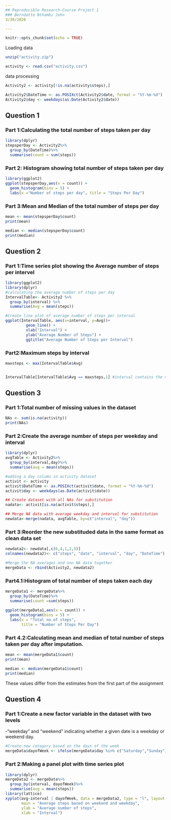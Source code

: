```yaml
---
## Reproducible Research-Course Project 1
### Berndatte Nthambi John
3/30/2020

---
```


```r
knitr::opts_chunk$set(echo = TRUE)
```

Loading data
```r
unzip("activity.zip")

activity <- read.csv("activity.csv")
```

data processing
```r

Activity2 <- activity[!is.na(activity$steps),]

Activity2$DateTime <- as.POSIXct(Activity2$date, format = "%Y-%m-%d")
Activity2$day <- weekdays(as.Date(Activity2$date))
```
## Question 1

### Part 1:Calculating the total number of steps taken per day
```r
library(dplyr)
stepsperDay <- Activity2%>%
  group_by(DateTime)%>%
  summarise(count = sum(steps))
```

### Part 2: Histogram showing total number of steps taken per day
```r
library(ggplot2)
ggplot(stepsperDay,aes(x = count)) +
  geom_histogram(bins = 5) +
  labs(x ="Number of steps per day", title = "Steps Per Day") 
```

### Part 3:Mean and Median of the total number of steps per day
```r
mean <- mean(stepsperDay$count)
print(mean)

median <- median(stepsperDay$count)
print(median)
```

## Question 2

### Part 1:Time series plot showing the Average number of steps per intervel
```r
library(ggplot2)
library(dplyr)
#calculating the average number of steps per day
IntervalTable<- Activity2 %>%
  group_by(interval) %>%
  summarise(Avg = mean(steps))

#Create line plot of average number of steps per interval
ggplot(IntervalTable, aes(x=interval, y=Avg))+
         geom_line() +
         xlab("Interval") +
         ylab("Average Number of Steps") +
         ggtitle("Average Number of Steps per Interval")
```

### Part2:Maximum steps by interval
```r
maxsteps <- max(IntervalTable$Avg)


IntervalTable[IntervalTable$Avg == maxsteps,1] #interval contains the maximum average number of steps
```

## Question 3

### Part 1:Total number of missing values in the dataset
```r
NAs <- sum(is.na(activity))
print(NAs)
```

### Part 2:Create the average number of steps per weekday and interval
```r
library(dplyr)
avgTable <- Activity2%>%
  group_by(interval,day)%>%
  summarise(avg = mean(steps))

#adding a day column in activity dataset
activit <- activity
activit$DateTime <- as.POSIXct(activit$date, format = "%Y-%m-%d")
activit$day <- weekdays(as.Date(activit$date))

## Create dataset with all NAs for substitution
nadata<- activit[is.na(activit$steps),]

## Merge NA data with average weekday and interval for substitution
newdata<-merge(nadata, avgTable, by=c("interval", "day"))
```

### Part 3:Reorder the new substituded data in the same format as clean data set
```r
newdata2<- newdata[,c(6,4,1,2,5)]
colnames(newdata2)<- c("steps", "date", "interval", "day", "DateTime")

#Merge the NA averages and non NA data together
mergeData <- rbind(Activity2, newdata2)
```

### Part4.1:Histogram of total number of steps taken each day
```r
mergeData1 <- mergeData%>%
  group_by(DateTime)%>%
  summarise(count =sum(steps))
  
ggplot(mergeData1,aes(x = count)) +
  geom_histogram(bins = 5) +
  labs(x = "Total no.of steps",
       title = "Number of Steps Per Day")
```

### Part 4.2:Calculating mean and median of total number of steps taken per day after imputation.
```r

mean <- mean(mergeData1$count)
print(mean)

median <- median(mergeData1$count)
print(median)
```
These values differ from the estimates from the first part of the assignment

## Question 4

### Part 1:Create a new factor variable in the dataset with two levels 
-“weekday” and “weekend” indicating whether a given date is a weekday or weekend day.

```r

#Create new category based on the days of the week
mergeData$dayofWeek <- ifelse(mergeData$day %in% c("Saturday","Sunday"),"Weekend","weekday")
```


### Part 2:Making a panel plot with time series plot
```r
library(dplyr)
mergeData2 <- mergeData%>%
  group_by(interval, dayofWeek)%>%
  summarise(avg = mean(steps))
library(lattice)
xyplot(avg~interval | dayofWeek, data = mergeData2, type = "l", layout = c(1,2),
       main = "Average steps based on weekend and weekday",
       ylab = "Average number of steps",
       xlab = "Interval")
```

